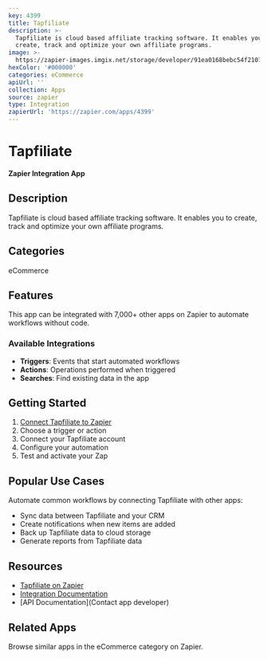 ```yaml
---
key: 4399
title: Tapfiliate
description: >-
  Tapfiliate is cloud based affiliate tracking software. It enables you to
  create, track and optimize your own affiliate programs.
image: >-
  https://zapier-images.imgix.net/storage/developer/91ea0168bebc54f21077e09b39f32c5a.png?auto=format%2Ccompress&ixlib=python-3.0.0&q=50
hexColor: '#000000'
categories: eCommerce
apiUrl: ''
collection: Apps
source: zapier
type: Integration
zapierUrl: 'https://zapier.com/apps/4399'
---
```

# Tapfiliate

**Zapier Integration App**

## Description

Tapfiliate is cloud based affiliate tracking software. It enables you to create, track and optimize your own affiliate programs.

## Categories

eCommerce

## Features

This app can be integrated with 7,000+ other apps on Zapier to automate workflows without code.

### Available Integrations

- **Triggers**: Events that start automated workflows
- **Actions**: Operations performed when triggered
- **Searches**: Find existing data in the app

## Getting Started

1. [Connect Tapfiliate to Zapier](https://zapier.com/apps/4399)
2. Choose a trigger or action
3. Connect your Tapfiliate account
4. Configure your automation
5. Test and activate your Zap

## Popular Use Cases

Automate common workflows by connecting Tapfiliate with other apps:

- Sync data between Tapfiliate and your CRM
- Create notifications when new items are added
- Back up Tapfiliate data to cloud storage
- Generate reports from Tapfiliate data

## Resources

- [Tapfiliate on Zapier](https://zapier.com/apps/4399)
- [Integration Documentation](https://zapier.com/apps/4399/integrations)
- [API Documentation](Contact app developer)

## Related Apps

Browse similar apps in the eCommerce category on Zapier.
